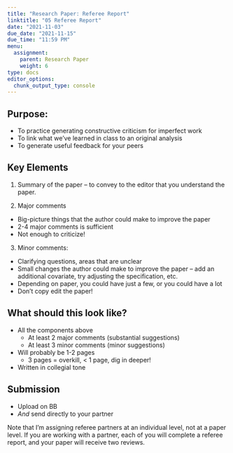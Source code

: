 ```yaml
---
title: "Research Paper: Referee Report"
linktitle: "05 Referee Report"
date: "2021-11-03"
due_date: "2021-11-15"
due_time: "11:59 PM"
menu:
  assignment:
    parent: Research Paper
    weight: 6
type: docs
editor_options: 
  chunk_output_type: console
---
```

## Purpose:

- To practice generating constructive criticism for imperfect work
- To link what we've learned in class to an original analysis
- To generate useful feedback for your peers

## Key Elements 
1. Summary of the paper – to convey to the editor that you understand the paper.

2. Major comments
  - Big-picture things that the author could make to improve the paper
  - 2-4 major comments is sufficient
  - Not enough to criticize!
3.  Minor comments:
  - Clarifying questions, areas that are unclear
  - Small changes the author could make to improve the paper – add an additional covariate, try adjusting the specification, etc.
  - Depending on paper, you could have just a few, or you could have a lot
  - Don’t copy edit the paper!
  
## What should this look like? 

- All the components above
  - At least 2 major comments (substantial suggestions)
  - At least 3 minor comments (minor suggestions)
- Will probably be 1-2 pages 
  - 3 pages = overkill, < 1 page, dig in deeper! 
- Written in collegial tone

## Submission 
 - Upload on BB 
 - *And* send directly to your partner 
 
 Note that I'm assigning referee partners at an individual level, not at a paper level. If you are working with a partner, each of you will complete a referee report, and your paper will receive two reviews.
